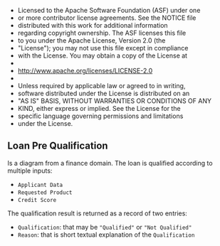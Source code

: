 - Licensed to the Apache Software Foundation (ASF) under one
- or more contributor license agreements. See the NOTICE file
- distributed with this work for additional information
- regarding copyright ownership. The ASF licenses this file
- to you under the Apache License, Version 2.0 (the
- "License"); you may not use this file except in compliance
- with the License. You may obtain a copy of the License at
-
- http://www.apache.org/licenses/LICENSE-2.0
-
- Unless required by applicable law or agreed to in writing,
- software distributed under the License is distributed on an
- "AS IS" BASIS, WITHOUT WARRANTIES OR CONDITIONS OF ANY
- KIND, either express or implied. See the License for the
- specific language governing permissions and limitations
- under the License.


<Meta title="MDX/Use cases/Loan Pre Qualification" of={LoanPreQualification} />

## Loan Pre Qualification

Is a diagram from a finance domain. The loan is qualified according to multiple inputs:

- `Applicant Data`
- `Requested Product`
- `Credit Score`

The qualification result is returned as a record of two entries:

- `Qualification`: that may be `"Qualified"` or `"Not Qualified"`
- `Reason`: that is short textual explanation of the `Qualification`
